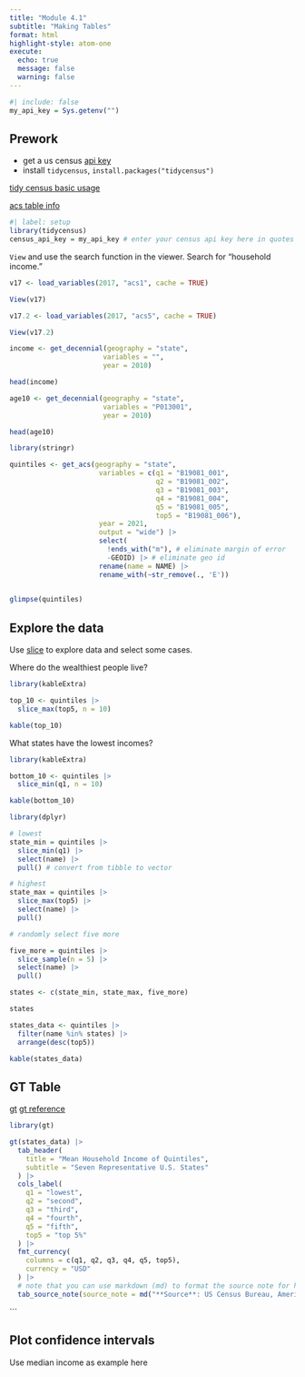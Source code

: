 ```yaml
---
title: "Module 4.1"
subtitle: "Making Tables"
format: html
highlight-style: atom-one
execute:
  echo: true
  message: false
  warning: false
---
```


```r
#| include: false
my_api_key = Sys.getenv("")
```


## Prework

- get a us census [api key](https://api.census.gov/data/key_signup.html)
- install `tidycensus`, `install.packages("tidycensus")`

[tidy census basic usage](https://walker-data.com/tidycensus/articles/basic-usage.html)

[acs table info](https://www.census.gov/programs-surveys/acs/data/data-tables.html)

```r
#| label: setup
library(tidycensus)
census_api_key = my_api_key # enter your census api key here in quotes
```

`View` and use the search function in the viewer. Search for "household income."

```r
v17 <- load_variables(2017, "acs1", cache = TRUE)

View(v17)
```

```r
v17.2 <- load_variables(2017, "acs5", cache = TRUE)

View(v17.2)
```



```r
income <- get_decennial(geography = "state", 
                       variables = "", 
                       year = 2010)

head(income)
```


```r
age10 <- get_decennial(geography = "state", 
                       variables = "P013001", 
                       year = 2010)

head(age10)
```


```r
library(stringr)

quintiles <- get_acs(geography = "state", 
                      variables = c(q1 = "B19081_001",
                                    q2 = "B19081_002",
                                    q3 = "B19081_003",
                                    q4 = "B19081_004",
                                    q5 = "B19081_005",
                                    top5 = "B19081_006"),
                      year = 2021,
                      output = "wide") |>
                      select(
                        !ends_with("m"), # eliminate margin of error
                        -GEOID) |> # eliminate geo id
                      rename(name = NAME) |>
                      rename_with(~str_remove(., 'E'))
    

glimpse(quintiles)
```
## Explore the data

Use [slice](https://dplyr.tidyverse.org/reference/slice.html) to explore data and select some cases. 


Where do the wealthiest people live?
```r
library(kableExtra)

top_10 <- quintiles |>
  slice_max(top5, n = 10)

kable(top_10)
```

What states have the lowest incomes?
```r
library(kableExtra)

bottom_10 <- quintiles |>
  slice_min(q1, n = 10)

kable(bottom_10)
```


```r
library(dplyr)

# lowest 
state_min = quintiles |> 
  slice_min(q1) |>
  select(name) |>
  pull() # convert from tibble to vector

# highest
state_max = quintiles |> 
  slice_max(top5) |>
  select(name) |>
  pull()

# randomly select five more

five_more = quintiles |>
  slice_sample(n = 5) |>
  select(name) |>
  pull()

states <- c(state_min, state_max, five_more)

states
```

```r
states_data <- quintiles |>
  filter(name %in% states) |> 
  arrange(desc(top5))

kable(states_data)
```

## GT Table

[gt](https://gt.rstudio.com/)
[gt reference](https://gt.rstudio.com/reference/cols_label.html)

```r
library(gt)

gt(states_data) |> 
  tab_header(
    title = "Mean Household Income of Quintiles",
    subtitle = "Seven Representative U.S. States"
  ) |> 
  cols_label(
    q1 = "lowest",
    q2 = "second",
    q3 = "third",
    q4 = "fourth",
    q5 = "fifth",
    top5 = "top 5%"
  ) |> 
  fmt_currency(
    columns = c(q1, q2, q3, q4, q5, top5),
    currency = "USD"
  ) |>
  # note that you can use markdown (md) to format the source note for html documents
  tab_source_note(source_note = md("**Source**: US Census Bureau, American Community Survey"))
```
```




## Plot confidence intervals

Use median income as example here

